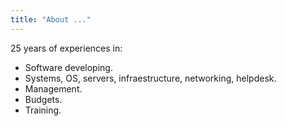 ```yaml
---
title: "About ..."
---
```


25 years of experiences in:

- Software developing.
- Systems, OS, servers, infraestructure, networking, helpdesk.
- Management.
- Budgets.
- Training.



